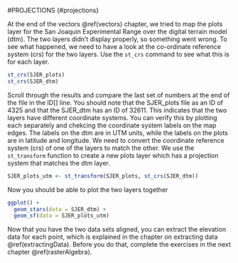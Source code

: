 #PROJECTIONS {#projections}

At the end of the vectors \@ref(vectors) chapter, we tried to map the plots layer for the San Joaquin Experimental Range over the digital terrain model (dtm). The two layers didn't display properly, so something went wrong. To see what happened, we need to have a look at the co-ordinate reference system (crs) for the two layers. Use the ```st_crs``` command to see what this is for each layer.

```r
st_crs(SJER_plots)
st_crs(SJER_dtm)
```

Scroll through the results and compare the last set of numbers at the end of the file in the ID[] line. You should note that the SJER_plots file as an ID of 4325 and that the SJER_dtm has an ID of 32611. This indicates that the two layers have different coordinate systems. You can verify this by plotting each separately and chekcing the coordinate system labels on the map edges. The labels on the dtm are in UTM units, while the labels on the plots are in latitude and longitude. We need to convert the coordinate reference system (crs) of one of the layers to match the other. We use the ```st_transform``` function to create a new plots layer which has a projection system that matches the dtm layer.

```r
SJER_plots_utm <- st_transform(SJER_plots, st_crs(SJER_dtm))
```

Now you should be able to plot the two layers together

```r
ggplot() +
  geom_stars(data = SJER_dtm) +
  geom_sf(data = SJER_plots_utm)
```

Now that you have the two data sets aligned, you can extract the elevation data for each point, which is explained in the chapter on extracting data \@ref(extractingData). Before you do that, complete the exercises in the next chapter \@ref(rasterAlgebra).  